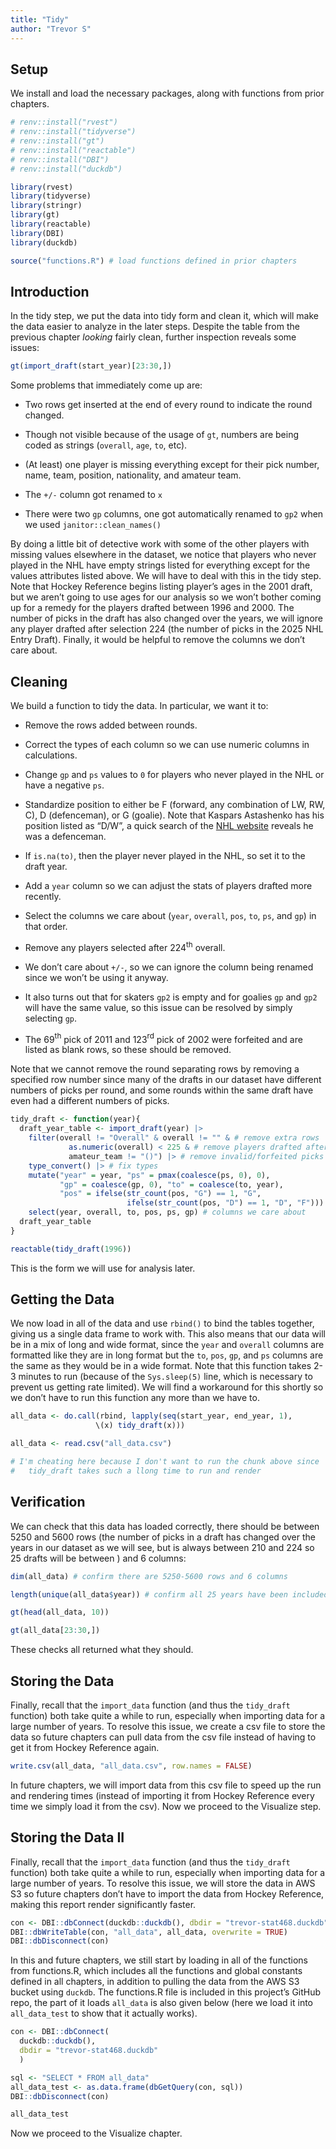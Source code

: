 ```yaml
---
title: "Tidy"
author: "Trevor S"
---
```


## Setup

We install and load the necessary packages, along with functions from prior chapters.

```r
# renv::install("rvest")
# renv::install("tidyverse")
# renv::install("gt")
# renv::install("reactable")
# renv::install("DBI")
# renv::install("duckdb")

library(rvest)
library(tidyverse)
library(stringr)
library(gt)
library(reactable)
library(DBI)
library(duckdb)

source("functions.R") # load functions defined in prior chapters
```

## Introduction

In the tidy step, we put the data into tidy form and clean it, which will make the data easier to analyze in the later steps. Despite the table from the previous chapter *looking* fairly clean, further inspection reveals some issues:

```r
gt(import_draft(start_year)[23:30,])
```

Some problems that immediately come up are:

-   Two rows get inserted at the end of every round to indicate the round changed.

-   Though not visible because of the usage of `gt`, numbers are being coded as strings (`overall`, `age`, `to`, etc).

-   (At least) one player is missing everything except for their pick number, name, team, position, nationality, and amateur team.

-   The `+/-` column got renamed to `x`

-   There were two `gp` columns, one got automatically renamed to `gp2` when we used `janitor::clean_names()`

By doing a little bit of detective work with some of the other players with missing values elsewhere in the dataset, we notice that players who never played in the NHL have empty strings listed for everything except for the values attributes listed above. We will have to deal with this in the tidy step. Note that Hockey Reference begins listing player's ages in the 2001 draft, but we aren't going to use ages for our analysis so we won't bother coming up for a remedy for the players drafted between 1996 and 2000. The number of picks in the draft has also changed over the years, we will ignore any player drafted after selection 224 (the number of picks in the 2025 NHL Entry Draft). Finally, it would be helpful to remove the columns we don't care about.

## Cleaning

We build a function to tidy the data. In particular, we want it to:

-   Remove the rows added between rounds.

-   Correct the types of each column so we can use numeric columns in calculations.

-   Change `gp` and `ps` values to `0` for players who never played in the NHL or have a negative `ps`.

-   Standardize position to either be F (forward, any combination of LW, RW, C), D (defenceman), or G (goalie). Note that Kaspars Astashenko has his position listed as "D/W", a quick search of the [NHL website](https://www.nhl.com/player/kaspars-astashenko-8468000) reveals he was a defenceman.

-   If `is.na(to)`, then the player never played in the NHL, so set it to the draft year.

-   Add a `year` column so we can adjust the stats of players drafted more recently.

-   Select the columns we care about (`year`, `overall`, `pos`, `to`, `ps`, and `gp`) in that order.

-   Remove any players selected after 224$^{\text{th}}$ overall.

-   We don't care about `+/-`, so we can ignore the column being renamed since we won't be using it anyway.

-   It also turns out that for skaters `gp2` is empty and for goalies `gp` and `gp2` will have the same value, so this issue can be resolved by simply selecting `gp`.

-   The 69$^{\text{th}}$ pick of 2011 and 123$^{\text{rd}}$ pick of 2002 were forfeited and are listed as blank rows, so these should be removed.

Note that we cannot remove the round separating rows by removing a specified row number since many of the drafts in our dataset have different numbers of picks per round, and some rounds within the same draft have even had a different numbers of picks.

```r
tidy_draft <- function(year){
  draft_year_table <- import_draft(year) |> 
    filter(overall != "Overall" & overall != "" & # remove extra rows
             as.numeric(overall) < 225 & # remove players drafted after pick 224
             amateur_team != "()") |> # remove invalid/forfeited picks 
    type_convert() |> # fix types 
    mutate("year" = year, "ps" = pmax(coalesce(ps, 0), 0), 
           "gp" = coalesce(gp, 0), "to" = coalesce(to, year), 
           "pos" = ifelse(str_count(pos, "G") == 1, "G", 
                          ifelse(str_count(pos, "D") == 1, "D", "F"))) |> 
    select(year, overall, to, pos, ps, gp) # columns we care about
  draft_year_table
}

reactable(tidy_draft(1996))
```

This is the form we will use for analysis later.

## Getting the Data

We now load in all of the data and use `rbind()` to bind the tables together, giving us a single data frame to work with. This also means that our data will be in a mix of long and wide format, since the `year` and `overall` columns are formatted like they are in long format but the `to`, `pos`, `gp`, and `ps` columns are the same as they would be in a wide format. Note that this function takes 2-3 minutes to run (because of the `Sys.sleep(5)` line, which is necessary to prevent us getting rate limited). We will find a workaround for this shortly so we don't have to run this function any more than we have to.

```r
all_data <- do.call(rbind, lapply(seq(start_year, end_year, 1),
                   \(x) tidy_draft(x)))
```

```r
all_data <- read.csv("all_data.csv")

# I'm cheating here because I don't want to run the chunk above since 
#   tidy_draft takes such a llong time to run and render
```

## Verification

We can check that this data has loaded correctly, there should be between 5250 and 5600 rows (the number of picks in a draft has changed over the years in our dataset as we will see, but is always between 210 and 224 so 25 drafts will be between ) and 6 columns:

```r
dim(all_data) # confirm there are 5250-5600 rows and 6 columns

length(unique(all_data$year)) # confirm all 25 years have been included

gt(head(all_data, 10))

gt(all_data[23:30,])
```

These checks all returned what they should.

## Storing the Data

Finally, recall that the `import_data` function (and thus the `tidy_draft` function) both take quite a while to run, especially when importing data for a large number of years. To resolve this issue, we create a csv file to store the data so future chapters can pull data from the csv file instead of having to get it from Hockey Reference again.

```r
write.csv(all_data, "all_data.csv", row.names = FALSE)
```

In future chapters, we will import data from this csv file to speed up the run and rendering times (instead of importing it from Hockey Reference every time we simply load it from the csv). Now we proceed to the Visualize step.

## Storing the Data II

Finally, recall that the `import_data` function (and thus the `tidy_draft` function) both take quite a while to run, especially when importing data for a large number of years. To resolve this issue, we will store the data in AWS S3 so future chapters don't have to import the data from Hockey Reference, making this report render significantly faster.

```r
con <- DBI::dbConnect(duckdb::duckdb(), dbdir = "trevor-stat468.duckdb")
DBI::dbWriteTable(con, "all_data", all_data, overwrite = TRUE)
DBI::dbDisconnect(con)
```

In this and future chapters, we still start by loading in all of the functions from functions.R, which includes all the functions and global constants defined in all chapters, in addition to pulling the data from the AWS S3 bucket using `duckdb`. The functions.R file is included in this project's GitHub repo, the part of it loads `all_data` is also given below (here we load it into `all_data_test` to show that it actually works).

```r
con <- DBI::dbConnect(
  duckdb::duckdb(), 
  dbdir = "trevor-stat468.duckdb"
  )

sql <- "SELECT * FROM all_data"
all_data_test <- as.data.frame(dbGetQuery(con, sql))
DBI::dbDisconnect(con)

all_data_test
```

Now we proceed to the Visualize chapter.
